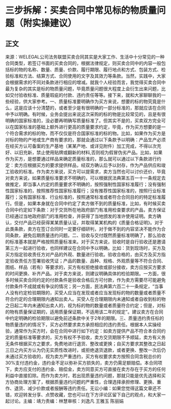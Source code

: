 # 三步拆解：买卖合同中常见标的物质量问题（附实操建议）
## 正文
来源：WELEGAL公司法务联盟买卖合同其实是大家工作、生活中十分常见的一种合同类型，若签订书面的买卖合同的，根据法律规定，则买卖合同中的内容一般包括标的物的名称、数量、质量、价款、履行期限、履行地点和方式、包装方式、检验标准和方法、结算方式、合同使用的文字及其效力等条款。当然，实践中，大家会根据需求的不同对条款进行相应的增减。就我个人经验而言，我觉得买卖合同中最为复杂的其实是标的物质量问题，毕竟质量问题很大程度上会衍生出来问题，比如交付验收标准、质量瑕疵的付款、违约责任等等。接下来，就和大家聊聊我的一些经验，供大家参考。一、质量标准要明确作为买方来说，想要的标的物究竟是什么，这是应该十分清楚的，或者至少是有很明确的一部分标准的，那就应该在合同中予以明确。有时候，业务会提出来说这次采购的标的物是比较常见的，且是有很明确的国家标准的，没必要再明确写质量标准了。但其实不是的，买卖双方完全可以在国家标准的基础上额外进行更高的质量要求约定，毕竟，作为买方想要的是一个符合需求的标的物，而不仅仅是符合国家标准的标的物。比如，如果作为买方是对标的物的产地或生产商有要求的，那就会通过以下条款予以明确：产品生产必须在经买方认可备案的生产基地（某某产地、或详见附件）加工完成，不得以次充好、以旧充新，禁止使用贴牌或翻新的材料,否则视为假冒伪劣产品。比如，如果作为买方，是想要通过样品来确定质量标准的，那么就可以通过以下条款进行约定：卖方应根据买方的要求提供样品，经双方确认后予以封存，作为产品供应和竣工验收的标准。作为卖方来说，买方可以提需求，卖方当然也可以讨价还价，毕竟对卖方来说，如果质量标准要求不明确的，可以根据民法典第五百一十一条规定去做推定，即当事人约定的质量要求不明确的，按照强制性国家标准履行；没有强制性国家标准的，按照推荐性国家标准履行；没有推荐性国家标准的，按照行业标准履行；没有国家标准、行业标准的，按照通常标准或者符合合同目的的特定标准履行。但是，如果本身就在合同中约定了卖方做不到的质量标准，比如，有时候买卖合同中约定如下条款：对于交货所在地政府部门有准用检查要求的产品，卖方保证已经通过当地政府部门的准用检查，并获得了当地颁发的准许使用证明。卖方确认，交付产品已经获得某某质量认证，并取得某某机构的《质量合格证明》。对于此类条款，卖方在签订合同时一定要仔细研判，对于做不到的内容坚决不能作为合同条款，避免后期质量违约问题。二、验收与交付既然质量标准明确了，那么验收的标准基本就是严格按照质量标准来。对于买方来说，验收时是自行验收还是邀请第三方一起进行验收，也同样建议在合同中予以明确，比如：货到现场时，买方及买方指定验收责任方对产品的外观、数量进行验收。验收合格的，由买方及买方指定验收责任方签署验收凭证；产品的数量、品种、规格、外观质量等不符合合同、图纸、样品（若有）等要求的，买方有权拒绝接收或部分接收，卖方应按买方要求的时间更换、补齐产品。对于卖方来说，则建议明确具体的检验期限。一方面，很多时候买卖合同约定的付款条件是验收合格后方可付款，作为卖方需要尽可能避免付款条件不成就或有争议的情况；另一方面，民法典第六百二十一条规定，“当事人没有约定检验期限的，买受人应当在发现或者应当发现标的物的数量或者质量不符合约定的合理期限内通知出卖人。买受人在合理期限内未通知或者自收到标的物之日起二年内未通知出卖人的，视为标的物的数量或者质量符合约定；但是，对标的物有质量保证期的，适用质量保证期，不适用该二年的规定”。建议卖方在合同中约定明确的检验期限以避免前述条款中关于2年的期限。三、质量违约责任标的物质量违约的情况下，买方必然要求卖方承担相应的违约责任。根据本人实操经验，通常作为买方时，会在合同中进行如下约定：如卖方提供产品不符合本合同约定的质量标准等要求的，买方有权不予验收，卖方交货期限不予顺延，卖方有义务无条件根据买方之要求，免费地进行退货、整改或更换；自买方要求其整改之日起三日之内买方认为仍无实质性改进时，或拒绝退货退款，或者更换、整改一次后仍未通过买方验收的，视为卖方严重违约，买方有权要求卖方按照合同含税总价的30%支付违约金，违约金不足以弥补买方损失的，卖方仍需足额赔偿。本合同项下，卖方应支付的违约金、赔偿金，卖方同意买方可直接在卖方存在于买方的任何利益中直接扣除。而作为卖方时，若出现质量违约问题，那就只能是优先选择和买方协商处理方案了，根据质量违约问题的严重性，合理选择承担修理、更换、重作、退货、减少价款或者报酬等违约责任。无讼小编：如果您觉得这篇文章还不错，欢迎转发分享、点赞收藏，您也可以在下方评论区留下自己的观点，和大家一起讨论。主编：靖力责编：林慧审核：刘逸凡 王雅玉 陈丽娟